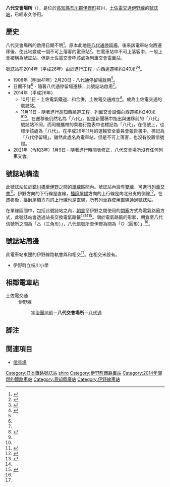 {{NoteTA|G1=Transport}}
{{Infobox station
|公司色 = grey
|站名 = 八代交會場所
|圖片 = Yashiro-Signal-Sta.jpg
|圖片說明 = 從東邊望向交會場所（2010年5月）
|日文原名 = 八代
|平假名 = やしろ
|羅馬拼音 = Yashiro
|副站名 = 
|所在地 = {{JPN}}[[高知縣|高知縣]][[吾川郡|吾川郡]][[伊野町|伊野町]]枝川
|座標 = {{coord|33|33|7.5|N|133|27|30|E|type:railwaystation_region:JP-24|display=inline,title}}
|車站構造 = [[號誌站|號誌站]]
|月台配置 = 
|啟用年月日 = 不詳
|廢站年月日 = 2014年（平成26年）11月11日
|乘客人數 = 
|上下車人次 = 
|統計年度 = 
|轉車 = 
|全寬備註 =
|adjacent = {{Adjacent stations|system=土佐電交通|line=伊野線|left=宇治團地前|right=八代通|note-left=0.3km|note-mid=距離[[播磨屋橋停留場|播磨屋橋]]8.4km|note-right=0.1km}}
|route_map = {{Routemap|inline=no|map=
*↑[[宇治團地前停留場|宇治團地前停留場]]
\uSTR
uSTR+l\uABZgr
uSTRg\uSTRf
uSTRl\uABZg+r
\uSTR
*↓[[八代通停留場|八代通停留場]]
}}}}
'''八代交會場所'''（{{jpn|j=八代行違い場所|hg=やしろゆきちがいばしょ|rm=Yashiro Ikichigai basho|f=y}}），是位於[[高知縣|高知縣]][[吾川郡|吾川郡]][[伊野町|伊野町]]枝川，[[土佐電交通|土佐電交通]][[伊野線|伊野線]]的[[號誌站|號誌站]]，已經永久停用。

== 歷史 ==
八代交會場所的啟用日期不明<ref name=chizu60>{{Cite book|author=[[今尾惠介|今尾惠介]]（監修） |title={{Translink|ja|日本鉄道旅行地図帳|日本鐵道旅行地圖帳}} |publisher=[[新潮社|新潮社]] |volume=11 中国四国 |year=2009 |isbn=978-4-10-790029-6 |page=60|language=ja}}</ref>。原本此地是[[八代通停留場|八代通停留場]]，後來該電車站向西遷移後，使此地變成一個不可上落客的電車站<ref name=konjaku>{{Cite book|author=土佐電鉄の電車とまちを愛する会 |title=土佐電鉄が走る街 今昔 |year=2006 |publisher=[[JTB出版|JTB出版]] |series=JTB Can Books|isbn=4-533-06411-6 |pages=46-47|language=ja}}</ref>。在電車站中不可上落客中，一般上會被稱為號誌站，但是土佐電交會呼該處為列車交會電車站。

號誌站在2014年（平成26年）由於進行{{Translink|ja|高知西バイパス|高知西繞道}}工程，向西邊遷移約240米<ref name=response>{{Cite news |title=とさでん交通、伊野線の電車交換施設を移設…11月11日 |newspaper={{Translink|ja|Response.}} |date=2014-11-07 |author=草町義和 |url=https://response.jp/article/2014/11/07/236858.html |accessdate=2017-06-06 |publisher=イード |language=ja |archive-date=2020-08-08 |archive-url=https://web.archive.org/web/20200808033647/https://response.jp/article/2014/11/07/236858.html |dead-url=no }}</ref><ref name=tosaden141105>{{Cite press release |title=【電車】八代行違い場所移設のお知らせ |publisher=とさでん交通 |date=2014-11-05 |url=http://www.tosaden.co.jp/info/dtl.php?ID=626 |accessdate=2017-06-06 |archiveurl=https://web.archive.org/web/20141208024015/http://www.tosaden.co.jp/info/dtl.php?ID=626 |archivedate=2014-12-08|language=ja}}</ref>。
* 1908年（明治41年）2月20日 - 八代通停留場啟用<ref name=chizu60/>。
* 日期不詳<ref name=chizu60/> - 隨著八代通停留場遷移，此號誌站啟用<ref name=konjaku/>。
* 2014年（平成26年）
** 10月1日 - 土佐電氣鐵道、{{Translink|ja|高知県交通|高知縣交通}}和{{Translink|ja|土佐電ドリームサービス|土佐電Dream Service}}合併，土佐電交通成立<ref>{{Cite news |title=とさでん交通：「再出発」 「便利な市民の足に」高知で設立式 新デザインの車両披露 |newspaper=[[毎日新聞|毎日新聞]] |date=2014-10-02 |author=上野宏人 |publisher=毎日新聞社|language=ja}}</ref>。成為土佐電交通的號誌站。
** 11月11日 - 隨著進行高知西繞道工程，列車交會設備向西遷移約240米<ref name=response/><ref name=tosaden141105/>。在遷移後仍然名為「八代」，但是新聞稿中指出與遷移前的「八代」號誌站不同。而司機攜帶的乘務行路表中也標記為「八代」，在信號上，也標示該處為「八代」。在平成29年11月的運輸安全委員會報告書中，標記為「八代停留場」。雖然此處名為電車站，但是不可上落客，也沒有設置信號燈。
*2021年（令和3年）1月9日 - 隨著進行時間表修正，八代交會場所沒有任何列車交會。　

== 號誌站構造 ==
此號誌站位於[[鏡川橋停留場|鏡川橋]]至[[伊野停留場|伊野]]之間的[[單線鐵路|單線]]區間內。號誌站內設有[[雙線鐵路|雙線]]，可進行[[列車交會|列車交會]]<ref>{{Cite book|author=服部重敬（編著） |title=路面電車新時代 LRTへの軌跡 |year=2006 |publisher={{Translink|ja|山海堂 (出版社)|山海堂 (出版社)|山海堂}} |isbn=4-381-01816-8 |page=294|language=ja}}</ref>。伊野方向的下行線是直線，[[播磨屋橋停留場|播磨屋橋]]方向的上行線是向北分支的側線<ref>{{Cite book|author=川島令三 |authorlink=川島令三 |title=四国・九州ライン 全線・全駅・全配線 |year=2013 |publisher=[[講談社|講談社]] |series=【図説】 日本の鉄道 |isbn=978-4-06-295161-6 |volume=第2巻 四国西部エリア |page=43|language=ja}}</ref>。在遷移後，播磨屋橋方向的上行線也是直線，所有列車靠使用直線通過號誌站。

在單線區間中，包括此號誌站之內，[[朝倉停留場|朝倉]]至伊野之間使用的[[閉塞_(鐵路)|閉塞]]方式為電氣路籤方式，此號誌站會透過站長交換電氣路籤<ref name=unyuanzen>{{Cite web |url=https://www.mlit.go.jp/jtsb/railway/rep-inci/RI2020-1-1.pdf |title=保安方式違反（軌道事故等報告規則第２条第１号の「保安方式の取扱いを完了しないうちに、当該保安区間を運転する目的で本線路を運転する車両が走行した事態」に係る鉄道重大インシデント） |accessdate=2020-08-28 |author=運輸安全委員会 |authorlink=運輸安全委員会 |date=2020-07-30 |language=ja |archive-date=2021-01-24 |archive-url=https://web.archive.org/web/20210124050243/https://www.mlit.go.jp/jtsb/railway/rep-inci/RI2020-1-1.pdf |dead-url=no }}</ref><ref name=konjaku/><ref>{{Cite web |url=http://rail.hobidas.com/blog/natori/archives/2012/07/2_1.html |title=土佐電伊野界隈。（上） |accessdate=2017-06-06 |author=名取紀之 |authorlink=名取紀之 |date=2012-07-09 |work=編集長敬白 |publisher=鉄道ホビダス |language=ja |archive-date=2019-04-02 |archive-url=https://web.archive.org/web/20190402071952/http://rail.hobidas.com/blog/natori/archives/2012/07/2_1.html |dead-url=yes }}</ref>。關於電氣路籤的形狀，朝倉至八代信號所之間為「△（三角形）」，八代信號所至伊野為間為「○（圓形）」<ref name=konjaku/>。

== 號誌站周邊 ==
此電車站東邊的伊野線路軌會與{{Translink|ja|国道33号|國道33號 (日本)|國道33號}}和{{Translink|ja|高知西バイパス||高知西繞道}}相交<ref name=konjaku/>。在相交米設有{{Translink|ja|高知松山自動車道}}{{Translink|ja|枝川インターチェンジ|枝川交匯處}}。
* 伊野町立枝川小學

== 相鄰電車站 ==
; 土佐電交通
: 伊野線
:: [[宇治團地前停留場|宇治團地前]]－'''八代交會場所'''－[[八代通停留場|八代通]]
== 脚注 ==

{{Reflist}}

== 関連項目 ==
* [[信号場|信号場]]

{{伊野線}}
{{DEFAULTSORT:Yashiro}}
[[Category:日本鐵路號誌站|Category:日本鐵路號誌站]]
[[Category:日本鐵路車站_Ya|shiro]]
[[Category:伊野町鐵路車站|Category:伊野町鐵路車站]]
[[Category:2014年關閉的鐵路車站|Category:2014年關閉的鐵路車站]]
[[Category:高知縣廢站|Category:高知縣廢站]]
[[Category:伊野線車站|Category:伊野線車站]]